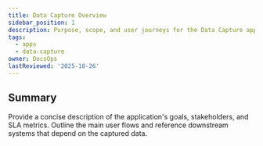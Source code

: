 ```yaml
---
title: Data Capture Overview
sidebar_position: 1
description: Purpose, scope, and user journeys for the Data Capture application.
tags:
  - apps
  - data-capture
owner: DocsOps
lastReviewed: '2025-10-26'
---
```

## Summary

Provide a concise description of the application's goals, stakeholders, and SLA metrics. Outline the
main user flows and reference downstream systems that depend on the captured data.
